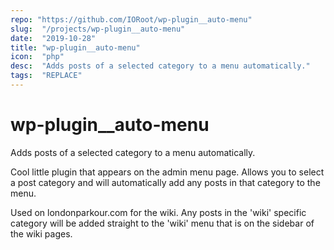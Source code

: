 ```yaml
---
repo: "https://github.com/IORoot/wp-plugin__auto-menu"
slug:  "/projects/wp-plugin__auto-menu"
date:  "2019-10-28"
title: "wp-plugin__auto-menu"
icon:  "php"
desc:  "Adds posts of a selected category to a menu automatically."
tags:  "REPLACE"
---
```



# wp-plugin__auto-menu
Adds posts of a selected category to a menu automatically.

Cool little plugin that appears on the admin menu page. Allows you to select a post category and will automatically add any posts in that category to the menu.

Used on londonparkour.com for the wiki. Any posts in the 'wiki' specific category will be added straight to the 'wiki' menu that is on the sidebar of the wiki pages.